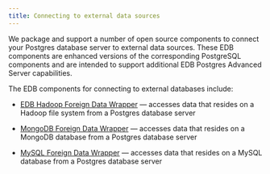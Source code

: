 ```yaml
---
title: Connecting to external data sources
---
```


We package and support a number of open source components to connect your Postgres database server to external data sources. These EDB components are enhanced versions of the corresponding PostgreSQL components and are intended to support additional EDB Postgres Advanced Server capabilities. 

The EDB components for connecting to external databases include:

  - [EDB Hadoop Foreign Data Wrapper](/jdbc_connector/latest/installing/) &mdash;  accesses data that resides on a Hadoop file system from a Postgres database server

  - [MongoDB Foreign Data Wrapper](/mongo_data_adapter/latest/) &mdash;  accesses data that resides on a MongoDB database from a Postgres database server

  - [MySQL Foreign Data Wrapper](/mysql_data_adapter/latest/) &mdash;  accesses data that resides on a MySQL database from a Postgres database server


